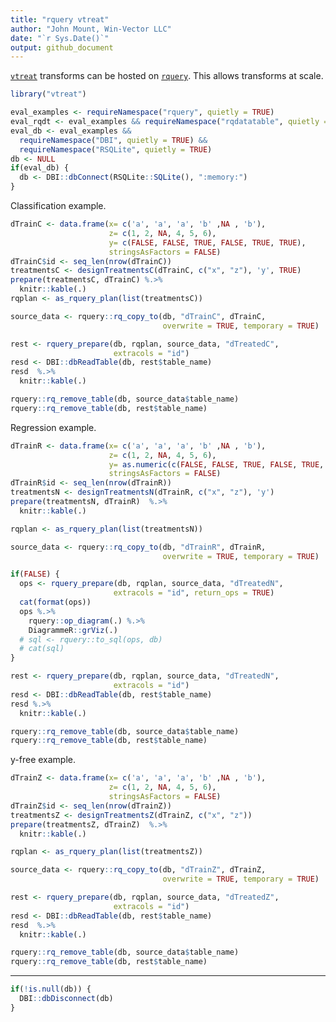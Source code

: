 ```yaml
---
title: "rquery vtreat"
author: "John Mount, Win-Vector LLC"
date: "`r Sys.Date()`"
output: github_document
---
```


[`vtreat`](https://github.com/WinVector/vtreat) transforms can be hosted on [`rquery`](https://github.com/WinVector/rquery).  This allows transforms at scale.

```r
library("vtreat")

eval_examples <- requireNamespace("rquery", quietly = TRUE)
eval_rqdt <- eval_examples && requireNamespace("rqdatatable", quietly = TRUE)
eval_db <- eval_examples &&
  requireNamespace("DBI", quietly = TRUE) &&
  requireNamespace("RSQLite", quietly = TRUE)
db <- NULL
if(eval_db) {
  db <- DBI::dbConnect(RSQLite::SQLite(), ":memory:")
}
```

Classification example.

```r
dTrainC <- data.frame(x= c('a', 'a', 'a', 'b' ,NA , 'b'),
                      z= c(1, 2, NA, 4, 5, 6),
                      y= c(FALSE, FALSE, TRUE, FALSE, TRUE, TRUE),
                      stringsAsFactors = FALSE)
dTrainC$id <- seq_len(nrow(dTrainC))
treatmentsC <- designTreatmentsC(dTrainC, c("x", "z"), 'y', TRUE)
prepare(treatmentsC, dTrainC) %.>%
  knitr::kable(.)
rqplan <- as_rquery_plan(list(treatmentsC))
```



```r
source_data <- rquery::rq_copy_to(db, "dTrainC", dTrainC,
                                  overwrite = TRUE, temporary = TRUE)

rest <- rquery_prepare(db, rqplan, source_data, "dTreatedC",
                       extracols = "id")
resd <- DBI::dbReadTable(db, rest$table_name)
resd  %.>%
  knitr::kable(.)

rquery::rq_remove_table(db, source_data$table_name)
rquery::rq_remove_table(db, rest$table_name)
```

Regression example.


```r
dTrainR <- data.frame(x= c('a', 'a', 'a', 'b' ,NA , 'b'),
                      z= c(1, 2, NA, 4, 5, 6),
                      y= as.numeric(c(FALSE, FALSE, TRUE, FALSE, TRUE, TRUE)),
                      stringsAsFactors = FALSE)
dTrainR$id <- seq_len(nrow(dTrainR))
treatmentsN <- designTreatmentsN(dTrainR, c("x", "z"), 'y')
prepare(treatmentsN, dTrainR)  %.>%
  knitr::kable(.)

rqplan <- as_rquery_plan(list(treatmentsN))
```



```r
source_data <- rquery::rq_copy_to(db, "dTrainR", dTrainR,
                                  overwrite = TRUE, temporary = TRUE)

if(FALSE) {
  ops <- rquery_prepare(db, rqplan, source_data, "dTreatedN",
                       extracols = "id", return_ops = TRUE)
  cat(format(ops))
  ops %.>%
    rquery::op_diagram(.) %.>%
    DiagrammeR::grViz(.)
  # sql <- rquery::to_sql(ops, db)
  # cat(sql)
}

rest <- rquery_prepare(db, rqplan, source_data, "dTreatedN",
                       extracols = "id")
resd <- DBI::dbReadTable(db, rest$table_name)
resd %.>%
  knitr::kable(.)

rquery::rq_remove_table(db, source_data$table_name)
rquery::rq_remove_table(db, rest$table_name)
```



y-free example.


```r
dTrainZ <- data.frame(x= c('a', 'a', 'a', 'b' ,NA , 'b'),
                      z= c(1, 2, NA, 4, 5, 6),
                      stringsAsFactors = FALSE)
dTrainZ$id <- seq_len(nrow(dTrainZ))
treatmentsZ <- designTreatmentsZ(dTrainZ, c("x", "z"))
prepare(treatmentsZ, dTrainZ)  %.>%
  knitr::kable(.)

rqplan <- as_rquery_plan(list(treatmentsZ))
```



```r
source_data <- rquery::rq_copy_to(db, "dTrainZ", dTrainZ,
                                  overwrite = TRUE, temporary = TRUE)

rest <- rquery_prepare(db, rqplan, source_data, "dTreatedZ",
                       extracols = "id")
resd <- DBI::dbReadTable(db, rest$table_name)
resd  %.>%
  knitr::kable(.)

rquery::rq_remove_table(db, source_data$table_name)
rquery::rq_remove_table(db, rest$table_name)
```


---------------


```r
if(!is.null(db)) {
  DBI::dbDisconnect(db)
}
```

